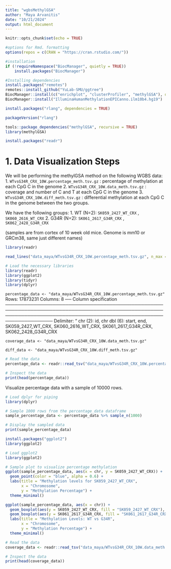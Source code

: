 ```yaml
---
title: "wgbsMethylGSA"
author: "Maya Arvanitis"
date: "10/21/2024"
output: html_document
---
```


```r
knitr::opts_chunk$set(echo = TRUE)
```

```r
#options for Rmd. formatting
options(repos = c(CRAN = "https://cran.rstudio.com/"))
```

```r
#installation
if (!requireNamespace("BiocManager", quietly = TRUE))
    install.packages("BiocManager")

#Installing dependencies
install.packages("remotes")
remotes::install_github("YuLab-SMU/ggtree")
BiocManager::install(c("enrichplot", "clusterProfiler", "methylGSA"), dependencies = TRUE)
BiocManager::install("IlluminaHumanMethylationEPICanno.ilm10b4.hg19")
```

```r
install.packages("rlang", dependencies = TRUE)
```

```r
packageVersion("rlang")
```


```r
tools::package_dependencies("methylGSA", recursive = TRUE)
library(methylGSA)
```

```r
install.packages("readr")
```

# 1. Data Visualization Steps

We will be performing the methylGSA method on the following WGBS data: 
1. `WTvsG34R_CRX_10W.percentage_meth.tsv.gz` : percentage of methylation at each CpG C in the genome
2. `WTvsG34R_CRX_10W.data_meth.tsv.gz` : coverage and number of C and T at each CpG C in the genome
3. `WTvsG34R_CRX_10W.diff_meth.tsv.gz` : differential methylation at each CpG C in the genome between the two groups. 

We have the following groups: 
1. WT (N=2): `SK059_2427_WT_CRX` , `SK060_2616_WT_CRX`
2. G34R (N=2): `SK061_2617_G34R_CRX` , `SK062_2428_G34R_CRX`

(samples are from cortex of 10 week old mice. Genome is mm10 or GRCm38, same just different names)

```r
library(readr)
```

```r
read_lines("data_maya/WTvsG34R_CRX_10W.percentage_meth.tsv.gz", n_max = 10)
```

```r
# Load the necessary libraries
library(readr)
library(ggplot2)
library(tidyr)
library(dplyr)

```
`percentage_data <- "data_maya/WTvsG34R_CRX_10W.percentage_meth.tsv.gz"`
  Rows: 17873231 Columns: 8
  ── Column specification ─────────────────────────────────────────────────────────────────────────────────────────────────────────────────────────────────────────────────────────────────────
  Delimiter: "\t"
  chr (2): id, chr
  dbl (6): start, end, SK059_2427_WT_CRX, SK060_2616_WT_CRX, SK061_2617_G34R_CRX, SK062_2428_G34R_CRX

`coverage_data <- "data_maya/WTvsG34R_CRX_10W.data_meth.tsv.gz"`


`diff_data <- "data_maya/WTvsG34R_CRX_10W.diff_meth.tsv.gz"`

```r
# Read the data
percentage_data <- readr::read_tsv("data_maya/WTvsG34R_CRX_10W.percentage_meth.tsv.gz", col_names = TRUE)

# Inspect the data
print(head(percentage_data))
```
Visualize percentage data with a sample of 10000 rows.
```r
# Load dplyr for piping
library(dplyr)

# Sample 1000 rows from the percentage_data dataframe
sample_percentage_data <- percentage_data %>% sample_n(1000)

# Display the sampled data
print(sample_percentage_data)
```
```r
install.packages("ggplot2")
library(ggplot2)
```

```r
# Load ggplot2
library(ggplot2)

# Sample plot to visualize percentage methylation
ggplot(sample_percentage_data, aes(x = chr, y = SK059_2427_WT_CRX)) +
  geom_point(color = "blue", alpha = 0.6) +
  labs(title = "Methylation levels for SK059_2427_WT_CRX", 
       x = "Chromosome", 
       y = "Methylation Percentage") +
  theme_minimal()
```
```r
ggplot(sample_percentage_data, aes(x = chr)) +
  geom_boxplot(aes(y = SK059_2427_WT_CRX, fill = "SK059_2427_WT_CRX"), alpha = 0.6) +
  geom_boxplot(aes(y = SK061_2617_G34R_CRX, fill = "SK061_2617_G34R_CRX"), alpha = 0.6) +
  labs(title = "Methylation Levels: WT vs G34R", 
       x = "Chromosome", 
       y = "Methylation Percentage") +
  theme_minimal()
```

```r
# Read the data
coverage_data <- readr::read_tsv("data_maya/WTvsG34R_CRX_10W.data_meth.tsv.gz", col_names = TRUE)

# Inspect the data
print(head(coverage_data))
```

